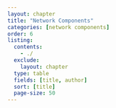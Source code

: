 ```yaml
---
layout: chapter
title: "Network Components"
categories: [network components]
order: 6
listing:
  contents: 
    - ./
  exclude:
    layout: chapter
  type: table
  fields: [title, author]
  sort: [title]
  page-size: 50
--- 
```

